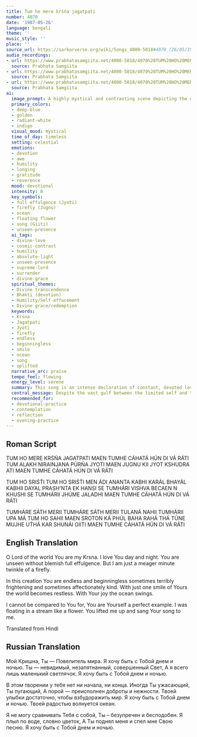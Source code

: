 ```yaml
---
title: Tum ho mere krśńa jagatpati
number: 4070
date: '1987-05-26'
language: bengali
theme: ''
music_style: ''
place: ''
source_url: https://sarkarverse.org/wiki/Songs_4000-5018#4070_(26/05/1987)_K_(Hindi)
audio_recordings:
- url: https://www.prabhatasamgiita.net/4000-5018/4070%20TUM%20HO%20MERE%20KRS%27N%27A%201.mp3
  source: Prabhata Samgiita
- url: https://www.prabhatasamgiita.net/4000-5018/4070%20TUM%20HO%20MERE%20KRS%27N%27A%202.mp3
  source: Prabhata Samgiita
- url: https://www.prabhatasamgiita.net/4000-5018/4070%20TUM%20HO%20MERE%20KRS%27N%27A%20JAGATPATI.mp3
  source: Prabhata Samgiita
ai:
  image_prompt: A highly mystical and contrasting scene depicting the devotee's relationship with the Divine. In the cosmic background, a vast, unseen, effulgent golden light source represents the Absolute (Púrńa Jyoti), surrounded by swirling deep-blue and indigo nebulae, symbolizing the Lord's terrifying and kind aspects. In the foreground, a single, tiny, silver-white firefly (Jugnu) or a vibrant, floating lotus flower, illuminated by the golden light, moves towards the center, embodying the humble devotee being lifted from the dark stream of existence by an invisible, affectionate force. The mood is one of profound awe and serene devotion.
  primary_colors:
  - deep-blue
  - golden
  - radiant-white
  - indigo
  visual_mood: mystical
  time_of_day: timeless
  setting: celestial
  emotions:
  - devotion
  - awe
  - humility
  - longing
  - gratitude
  - reverence
  mood: devotional
  intensity: 8
  key_symbols:
  - full effulgence (Jyoti)
  - firefly (Jugnu)
  - ocean
  - floating flower
  - song (Giiti)
  - unseen-presence
  ai_tags:
  - divine-love
  - cosmic-contrast
  - humility
  - absolute-light
  - unseen-presence
  - supreme-lord
  - surrender
  - divine-grace
  spiritual_themes:
  - Divine transcendence
  - Bhakti (devotion)
  - Humility/Self-effacement
  - Divine grace/redemption
  keywords:
  - Krsna
  - Jagatpati
  - Jyoti
  - firefly
  - endless
  - beginningless
  - smile
  - ocean
  - song
  - uplifted
  narrative_arc: praise
  tempo_feel: flowing
  energy_level: serene
  summary: This song is an intense declaration of constant, devoted love for Krsna, the supreme Lord of the World, who is unseen, blemishless, and full effulgence. The devotee expresses profound humility, comparing themselves to a tiny firefly and a flower floating aimlessly, recognizing the Lord's absolute, paradoxical nature (both terrifying and tender). It culminates in gratitude for the Divine grace that personally intervened, lifting the devotee and offering the path through a divine song.
  central_message: Despite the vast gulf between the limited self and the boundless Divine, persistent love and humility are the conduits through which the Lord extends His grace and reveals the spiritual path.
  recommended_for:
  - devotional-practice
  - contemplation
  - reflection
  - evening-practice
---
```


## Roman Script

TUM HO MERE KRŚŃA JAGATPATI
MAEN TUMHE CÁHATÁ HÚN DI VÁ RÁTI
TUM ALAKH NIRAINJANA PÚRŃA JYOTI
MAEN JUGNU KII JYOT KSHUDRA ATI
MAEN TUMHE CÁHATÁ HÚN DI VÁ RÁTI

TUM HO SRIŚT́I
TUM HO SRIŚT́I MEN ÁDI ANANTA
KABHI KARÁL BHAYÁL KABHII DAYAL PRASH'NTA
EK HANSI SE TUMHÁRI VISHVA BECAEN N
KHUSHI SE TUMHÁRII JHÚME JALADHI
MAEN TUMHE CÁHATÁ HÚN DI VÁ RÁTI

TUMHÁRE SÁTH MERII
TUMHÁRE SÁTH MERII TULANÁ NAHII
TUMHÁRII UPA MÁ TUM HO SAHII
MAEN SROTON KÁ PHÚL BAHA RAHÁ THÁ
TÚNE MUJHE UT́HÁ KAR SHUNÁI GIITI
MAEN TUMHE CÁHATÁ HÚN DI VÁ RÁTI

## English Translation

O Lord of the world You are my Krsna.
I love You day and night.
You are unseen without blemish full effulgence.
But I am just a meager minute twinkle of a firefly.

In this creation
You are endless and beginningless
sometimes terribly frightening
and sometimes affectionately kind.
With just one smile of Yours the world
becomes restless.
With Your joy the ocean swings.

I cannot be compared to You
for, You are Yourself a perfect example.
I was floating in a stream like a flower.
You lifted me up and sang Your song to me.

Translated from Hindi

## Russian Translation

Мой Кришна, Ты — Повелитель мира.
Я хочу быть с Тобой днем и ночью.
Ты — невидимый, незапятнанный, совершенный Свет,
А я всего лишь маленький светлячок.
Я хочу быть с Тобой днем и ночью.

В этом творении у тебя нет ни начала, ни конца.
Иногда Ты ужасающий,
Ты пугающий,
А порой — преисполнен доброты и нежности.
Твоей улыбки достаточно, чтобы взбудоражить мир.
Я хочу быть с Тобой днем и ночью.
Твоей радостью волнуется океан.

Я не могу сравнивать Тебя с собой,
Ты – безупречен и бесподобен.
Я плыл по воде, словно цветок,
А Ты поднял меня и спел мне Свою песню.
Я хочу быть с Тобой днем и ночью.
